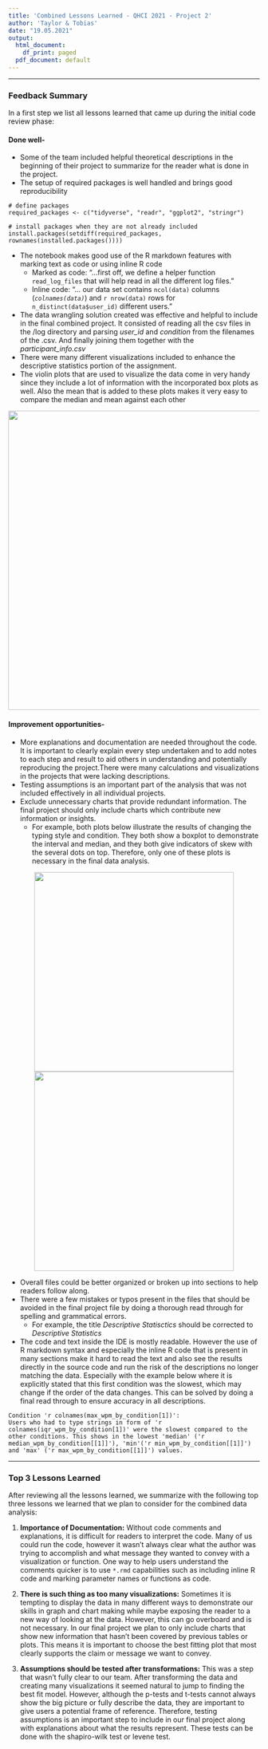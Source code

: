 ```yaml
---
title: 'Combined Lessons Learned - QHCI 2021 - Project 2'
author: 'Taylor & Tobias'
date: "19.05.2021"
output:
  html_document:
    df_print: paged
  pdf_document: default
---
```


***

### Feedback Summary
In a first step we list all lessons learned that came up during the initial code review phase:

#### Done well-

* Some of the team included helpful theoretical descriptions in the beginning of their project to summarize for the reader what is done in the project.
* The setup of required packages is well handled and brings good reproducibility

```
# define packages
required_packages <- c("tidyverse", "readr", "ggplot2", "stringr")

# install packages when they are not already included
install.packages(setdiff(required_packages, rownames(installed.packages())))  
```

* The notebook makes good use of the R markdown features with marking text as code or using inline R code
  + Marked as code: "...first off, we define a helper function `read_log_files` that will help read in all the different log files."
  + Inline code: "... our data set contains `ncol(data)` columns (*`colnames(data)`*) and `r nrow(data)` rows for `n_distinct(data$user_id)` different users."
* The data wrangling solution created was effective and helpful to include in the final combined project. It consisted of reading all the csv files in the /log directory and parsing *user_id* and *condition* from the filenames of the .csv. And finally joining them together with the *participant_info.csv*
* There were many different visualizations included to enhance the descriptive statistics portion of the assignment.
* The violin plots that are used to visualize the data come in very handy since they include a lot of information with the incorporated box plots as well. Also the mean that is added to these plots makes it very easy to compare the median and mean against each other

<center>

![](typingStyle_WPM.png){width=600}

</center>


  
#### Improvement opportunities-

* More explanations and documentation are needed throughout the code. It is important to clearly explain every step undertaken and to add notes to each step and result to aid others in understanding and potentially reproducing the project.There were many calculations and visualizations in the projects that were lacking descriptions.
* Testing assumptions is an important part of the analysis that was not included effectively in all individual projects.
* Exclude unnecessary charts that provide redundant information. The final project should only include charts which contribute new information or insights.
  + For example, both plots below illustrate the results of changing the typing style and condition. They both show a boxplot to demonstrate the interval and median, and they both give indicators of skew with the several dots on top. Therefore, only one of these plots is necessary in the final data analysis.

<center>

![](wpmByTypingStyleAndCondition.png){width=400}
![](typingStyleCondition.png){width=400}

</center>

* Overall files could be better organized or broken up into sections to help readers follow along.
* There were a few mistakes or typos present in the files that should be avoided in the final project file by doing a thorough read through for spelling and grammatical errors.
  + For example, the title *Descriptive Statisctics* should be corrected to *Descriptive Statistics*
* The code and text inside the IDE is mostly readable. However the use of R markdown syntax and especially the inline R code that is present in many sections make it hard to read the text and also see the results directly in the source code and run the risk of the descriptions no longer matching the data. Especially with the example below where it is explicitly stated that this first condition was the slowest, which may change if the order of the data changes. This can be solved by doing a final read through to ensure accuracy in all descriptions.

```
Condition 'r colnames(max_wpm_by_condition[1])':
Users who had to type strings in form of 'r colnames(iqr_wpm_by_condition[1])' were the slowest compared to the other conditions. This shows in the lowest 'median' ('r median_wpm_by_condition[[1]]'), 'min'('r min_wpm_by_condition[[1]]') and 'max' ('r max_wpm_by_condition[[1]]') values.

```

***

### Top 3 Lessons Learned

After reviewing all the lessons learned, we summarize with the following top three lessons we learned that we plan to consider for the combined data analysis:

1. **Importance of Documentation:** Without code comments and explanations, it is difficult for readers to interpret the code. Many of us could run the code, however it wasn't always clear what the author was trying to accomplish and what message they wanted to convey with a visualization or function. One way to help users understand the comments quicker is to use `*.rmd` capabilities such as including inline R code and marking parameter names or functions as code.

2. **There is such thing as too many visualizations:** Sometimes it is tempting to display the data in many different ways to demonstrate our skills in graph and chart making while maybe exposing the reader to a new way of looking at the data. However, this can go overboard and is not necessary. In our final project we plan to only include charts that show new information that hasn't been covered by previous tables or plots. This means it is important to choose the best fitting plot that most clearly supports the claim or message we want to convey.

3. **Assumptions should be tested after transformations:** This was a step that wasn't fully clear to our team. After transforming the data and creating many visualizations it seemed natural to jump to finding the best fit model. However, although the p-tests and t-tests cannot always show the big picture or fully describe the data, they are important to give users a potential frame of reference. Therefore, testing assumptions is an important step to include in our final project along with explanations about what the results represent. These tests can be done with the shapiro-wilk test or levene test.
